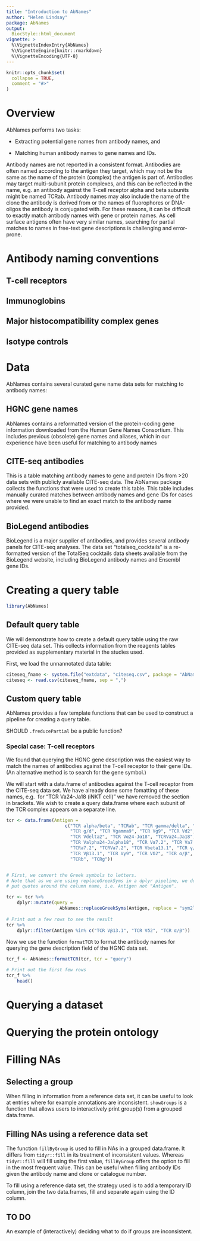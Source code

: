 ```yaml
---
title: "Introduction to AbNames"
author: "Helen Lindsay"
package: AbNames
output:
  BiocStyle::html_document
vignette: >
  %\VignetteIndexEntry{AbNames}
  %\VignetteEngine{knitr::rmarkdown}
  %\VignetteEncoding{UTF-8}
---
```


```r
knitr::opts_chunk$set(
  collapse = TRUE,
  comment = "#>"
)
```


# Overview

AbNames performs two tasks:

* Extracting potential gene names from antibody names, and

* Matching human antibody names to gene names and IDs.

Antibody names are not reported in a consistent format.  Antibodies are often
named according to the antigen they target, which may not be the same as the
name of the protein (complex) the antigen is part of.  Antibodies may target 
multi-subunit protein complexes, and this can be reflected in the name, e.g. an
antibody against the T-cell receptor alpha and beta subunits might be named
TCRab. Antibody names may also include the name of the clone the antibody is
derived from or the names of fluorophores or DNA-oligos the antibody is
conjugated with.  For these reasons, it can be difficult to exactly match
antibody names with gene or protein names.  As cell surface antigens often have
very similar names, searching for partial matches to names in free-text gene descriptions is challenging and error-prone.

# Antibody naming conventions

## T-cell receptors

## Immunoglobins

## Major histocompatibility complex genes 

## Isotype controls


# Data

AbNames contains several curated gene name data sets for matching to antibody
names:

## HGNC gene names

AbNames contains a reformatted version of the protein-coding gene information
downloaded from the Human Gene Names Consortium. This includes previous
(obsolete) gene names and aliases, which in our experience have been useful for 
matching to antibody names

## CITE-seq antibodies

This is a table matching antibody names to gene and protein IDs from >20 data
sets with publicly available CITE-seq data.  The AbNames package collects the
functions that were used to create this table.  This table includes manually
curated matches between antibody names and gene IDs for cases where we were
unable to find an exact match to the antibody name provided.

## BioLegend antibodies

BioLegend is a major supplier of antibodies, and provides several antibody
panels for CITE-seq analyses.  The data set "totalseq_cocktails" is a
re-formatted version of the TotalSeq cocktails data sheets available from the
BioLegend website, including BioLegend antibody names and Ensembl gene IDs.

# Creating a query table

```r
library(AbNames)
```

## Default query table

We will demonstrate how to create a default query table using the raw CITE-seq
data set.  This collects information from the reagents tables provided as supplementary material in the studies used.

First, we load the unnannotated data table:

```r
citeseq_fname <- system.file("extdata", "citeseq.csv", package = "AbNames")
citeseq <- read.csv(citeseq_fname, sep = ",")

```


## Custom query table

AbNames provides a few template functions that can be used to construct a
pipeline for creating a query table. 

SHOULD `.freducePartial` be a public function?

### Special case: T-cell receptors

We found that querying the HGNC gene description was the easiest way to match
the names of antibodies against the T-cell receptor to their gene IDs.  (An
alternative method is to search for the gene symbol.)

We will start with a data.frame of antibodies against the T-cell receptor from
the CITE-seq data set. We have already done some fomatting of these names, e.g. 
for "TCR Va24-Ja18 (iNKT cell)" we have removed the section in brackets. We wish
to create a query data.frame where each subunit of the TCR complex appears on a
separate line. 

```r
tcr <- data.frame(Antigen =
                      c("TCR alpha/beta", "TCRab", "TCR gamma/delta", "TCRgd",
                        "TCR g/d", "TCR Vgamma9", "TCR Vg9", "TCR Vd2",
                        "TCR Vdelta2", "TCR Vα24-Jα18", "TCRVa24.Ja18", 
                        "TCR Valpha24-Jalpha18", "TCR Vα7.2", "TCR Va7.2",
                        "TCRa7.2", "TCRVa7.2", "TCR Vbeta13.1", "TCR γ/δ", 
                        "TCR Vβ13.1", "TCR Vγ9", "TCR Vδ2", "TCR α/β",
                        "TCRb", "TCRg"))


# First, we convert the Greek symbols to letters.  
# Note that as we are using replaceGreekSyms in a dplyr pipeline, we don't 
# put quotes around the column name, i.e. Antigen not "Antigen".

tcr <- tcr %>%
    dplyr::mutate(query = 
                    AbNames::replaceGreekSyms(Antigen, replace = "sym2letter"))
 
# Print out a few rows to see the result
tcr %>% 
    dplyr::filter(Antigen %in% c("TCR Vβ13.1", "TCR Vδ2", "TCR α/β"))

```

Now we use the function `formatTCR` to format the antibody names for querying
the gene description field of the HGNC data set.

```r
tcr_f <- AbNames::formatTCR(tcr, tcr = "query")

# Print out the first few rows
tcr_f %>%
    head() 

```


# Querying a dataset


# Querying the protein ontology


# Filling NAs

## Selecting a group
When filling in information from a reference data set, it can be useful to look
at entries where for example annotations are inconsistent.  `showGroups` is
a function that allows users to interactively print group(s) from a grouped
data.frame.

## Filling NAs using a reference data set
The function `fillByGroup` is used to fill in NAs in a grouped data.frame.  It differs from `tidyr::fill` in its treatment of inconsistent values.  Whereas `tidyr::fill` will fill using the first value, `fillByGroup` offers the option
to fill in the most frequent value.  This can be useful when filling antibody
IDs given the antibody name and clone or catalogue number.

To fill using a reference data set, the strategy used is to add a temporary ID column, join the two data.frames, fill and separate again using the ID column.


## TO DO
An example of (interactively) deciding what to do if groups are inconsistent.
